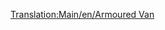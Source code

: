 [[Translation:Main/en/Armoured Van]]{{en/-}}{{Template:Navbox Vagonok/Hu}}
{{Template:Vagonok/Hu
|Name=Páncélozott vagon
|Picture=[[File:en/Steeltruck.png]]
|NormalCost=£1,494 ($2,988)
|NormalWeight=30 / 32 t
|NormalCapacity=20 csomag értéktárgy/arany/gyémánt
|MonoCost=Mérsékelt: £2,439  ($4,878)<br/>Szubtrópusi: £1,494  ($2,988)
|MonoWeight=30 / 33 t
|MonoCapacity=25 csomag értéktárgy/arany/gyémánt
|MagCost=Mérsékelt: £2,439  ($4,878)<br/>Szubtrópusi: £1,494  ($2,988)
|MagWeight=30 / 33 t
|MagCapacity=27 csomag értéktárgy/arany/gyémánt
|Description=[[Main/en/Éghajlatok/Hu#Mérsékelt|Mérsékelt]] éghajlaton [[Main/hu/Értéktárgyak|értéktárgyakat]], [[Main/en/Éghajlatok/Hu#SzubarktikusSzubarktikus|szubarktikus]] éghajlaton [[Main/hu/Arany|aranyat]], [[Main/en/Éghajlatok/Hu#Szubtrópusi|szubtrópusi]] éghajlaton [[Main/hu/Gyémánt|gyémántot]] szállít.

Mérsékelt éghajlaton bank 1200 fő fölötti településeken található. A játék kezdetén sajnos kevés bank található a térképen, a települések alacsony lélekszáma miatt. Az OpenTTD 0.6.0. óta [[Main/en/Gazdasági épületek/Hu#Új gazdasági épület alapítása|alapíthatsz]] bankot is.
}}